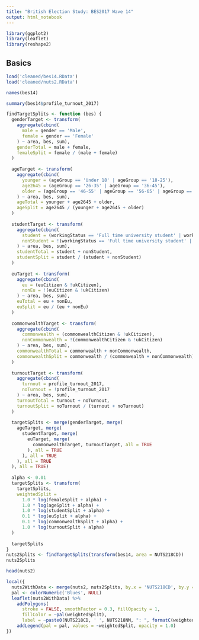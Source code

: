 ```yaml
---
title: "British Election Study: BES2017 Wave 14"
output: html_notebook
---
```



```r
library(ggplot2)
library(leaflet)
library(reshape2)
```

## Basics

```r
load('cleaned/bes14.RData')
load('cleaned/nuts2.RData')
```

```r
names(bes14)
```

```r
summary(bes14$profile_turnout_2017)
```


```r
findTargetSplits <- function (bes) {
  genderTarget <- transform(
    aggregate(cbind(
      male = gender == 'Male',
      female = gender == 'Female'
    ) ~ area, bes, sum),
    genderTotal = male + female,
    femaleSplit = female / (male + female)
  )
  
  ageTarget <- transform(
    aggregate(cbind(
      younger = (ageGroup == 'Under 18' | ageGroup == '18-25'),
      age2645 = (ageGroup == '26-35' | ageGroup == '36-45'),
      older = (ageGroup == '46-55' | ageGroup == '56-65' | ageGroup == '66+')
    ) ~ area, bes, sum),
    ageTotal = younger + age2645 + older,
    ageSplit = age2645 / (younger + age2645 + older)
  )
  
  studentTarget <- transform(
    aggregate(cbind(
      student = (workingStatus == 'Full time university student' | workingStatus == 'Other full time student'),
      nonStudent = !(workingStatus == 'Full time university student' | workingStatus == 'Other full time student')
    ) ~ area, bes, sum),
    studentTotal = student + nonStudent,
    studentSplit = student / (student + nonStudent)
  )
  
  euTarget <- transform(
    aggregate(cbind(
      eu = (euCitizen & !ukCitizen),
      nonEu = !(euCitizen & !ukCitizen)
    ) ~ area, bes, sum),
    euTotal = eu + nonEu,
    euSplit = eu / (eu + nonEu)
  )
  
  commonwealthTarget <- transform(
    aggregate(cbind(
      commonwealth = (commonwealthCitizen & !ukCitizen),
      nonCommonwealth = !(commonwealthCitizen & !ukCitizen)
    ) ~ area, bes, sum),
    commonwealthTotal = commonwealth + nonCommonwealth,
    commonwealthSplit = commonwealth / (commonwealth + nonCommonwealth)
  )
  
  turnoutTarget <- transform(
    aggregate(cbind(
      turnout = profile_turnout_2017,
      noTurnout = !profile_turnout_2017
    ) ~ area, bes, sum),
    turnoutTotal = turnout + noTurnout,
    turnoutSplit = noTurnout / (turnout + noTurnout)
  )
  
  targetSplits <- merge(genderTarget, merge(
    ageTarget, merge(
      studentTarget, merge(
        euTarget, merge(
          commonwealthTarget, turnoutTarget, all = TRUE
        ), all = TRUE
      ), all = TRUE
    ), all = TRUE
  ), all = TRUE)
  
  alpha <- 0.01
  targetSplits <- transform(
    targetSplits,
    weightedSplit =
      1.0 * log(femaleSplit + alpha) +
      1.0 * log(ageSplit + alpha) +
      1.0 * log(studentSplit + alpha) +
      0.1 * log(euSplit + alpha) +
      0.1 * log(commonwealthSplit + alpha) +
      1.0 * log(turnoutSplit + alpha)
  )
  
  targetSplits
}
nuts2Splits <- findTargetSplits(transform(bes14, area = NUTS218CD))
nuts2Splits
```



```r
head(nuts2)
```

```r
local({
  nuts2WithData <- merge(nuts2, nuts2Splits, by.x = 'NUTS218CD', by.y = 'area')
  pal <- colorNumeric('Blues', NULL)
  leaflet(nuts2WithData) %>%
    addPolygons(
      stroke = FALSE, smoothFactor = 0.3, fillOpacity = 1,
      fillColor = ~pal(weightedSplit),
      label = ~paste0(NUTS218CD, ' ', NUTS218NM, ": ", formatC(weightedSplit, big.mark = ","))) %>%
    addLegend(pal = pal, values = ~weightedSplit, opacity = 1.0)
})
```


